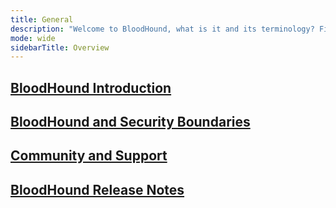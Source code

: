 ---
title: General
description: "Welcome to BloodHound, what is it and its terminology? Find FAQ, release notes, community, support."
mode: wide
sidebarTitle: Overview
---

## <Icon icon="book-open" iconType="solid" /> [BloodHound Introduction](/hc/en-us/sections/BloodHound-Introduction)

<CardGroup>
<Card title="Welcome to BloodHound!" icon="star" iconType="solid" horizontal href="/hc/en-us/articles/Welcome-to-BloodHound" />

 <Card title="Getting started with BloodHound Community Edition" icon="rocket"  iconType="solid" horizontal href="/hc/en-us/articles/Getting-started-with-BloodHound-Community-Edition" />

<Card title="Getting started with BloodHound Enterprise" icon="rocket"  iconType="solid" horizontal href="/hc/en-us/articles/Getting-started-with-BloodHound-Enterprise" />

<Card title="BloodHound Enterprise vs. BloodHound CE"  icon="code-compare" iconType="solid" horizontal href="/hc/en-us/articles/BloodHound-Enterprise-vs-BloodHound-CE" />

<Card title="Glossary of BloodHound terminology" icon="book" iconType="solid" horizontal href="/hc/en-us/articles/Glossary-of-BloodHound-terminology" />

</CardGroup>

## <Icon icon="shield" iconType="solid" /> [BloodHound and Security Boundaries](/hc/en-us/sections/BloodHound-and-Security-Boundaries)

<CardGroup>
 <Card title="Modifying Tier Zero" icon="pencil" iconType="solid" horizontal href="/hc/en-us/articles/Modifying-Tier-Zero" />
<Card title="Tier Zero: Members and Modification" icon="users-gear" iconType="solid" horizontal href="/hc/en-us/articles/Tier-Zero-Members-and-Modification" />

</CardGroup>

## <Icon icon="user-gear" iconType="solid" /> [Community and Support](/hc/en-us/sections/Community-and-Support)
<CardGroup> <Card title="Additional Training and Resources" icon="graduation-cap" iconType="solid" horizontal href="/hc/en-us/articles/Additional-Training-and-Resources" /> <Card title="Getting Help and the BloodHound community" icon="users" iconType="solid" horizontal href="/hc/en-us/articles/Getting-Help-and-the-BloodHound-community" /> </CardGroup>

## <Icon icon="circle-info" iconType="solid" /> [BloodHound Release Notes](/hc/en-us/sections/BloodHound-Release-Notes)
<CardGroup>
 <Card title="Release Notes Summary Overview" icon="star" iconType="solid" horizontal href="/hc/en-us/articles/Release-Notes-Summary-Overview" />
<Card title="2024-11-14 Release Notes (v6.2.0)" icon="code-commit" iconType="solid" horizontal href="/hc/en-us/articles/2024-11-14-Release-Notes-v6-2-0" />
<Card title="2024-10-22 Release Notes (v6.1.0)" icon="code-commit" iconType="solid" horizontal href="/hc/en-us/articles/2024-10-22-Release-Notes-v6-1-0" />
<Card title="2024-09-30 Release Notes (v6.0.0)" icon="code-commit" iconType="solid" horizontal href="/hc/en-us/articles/2024-09-30-Release-Notes-v6-0-0" />
<Card title="2024-09-10 Release Notes (v5.15.0)" icon="code-commit" iconType="solid" horizontal href="/hc/en-us/articles/2024-09-10-Release-Notes-v5-15-0" />
<Card title="2024-08-20 Release Notes (v5.14.0)" icon="code-commit" iconType="solid" horizontal href="/hc/en-us/articles/2024-08-20-Release-Notes-v5-14-0" />
<Card title="See all 41 articles" icon="ellipsis" href="/hc/en-us/sections/BloodHound-Release-Notes"iconType="solid" horizontal />
</CardGroup>
